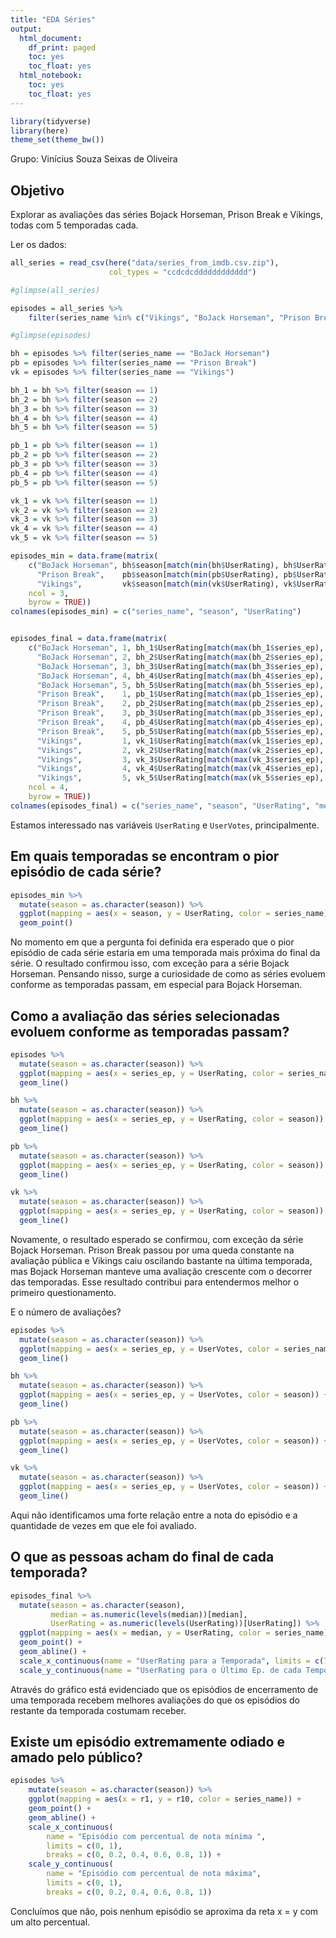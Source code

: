 ```yaml
---
title: "EDA Séries"
output:
  html_document:
    df_print: paged
    toc: yes
    toc_float: yes
  html_notebook:
    toc: yes
    toc_float: yes
---
```


```r
library(tidyverse)
library(here)
theme_set(theme_bw())
```

Grupo: Vinícius Souza Seixas de Oliveira


## Objetivo

Explorar as avaliações das séries Bojack Horseman, Prison Break e Vikings, todas com 5 temporadas cada.

Ler os dados:

```r
all_series = read_csv(here("data/series_from_imdb.csv.zip"), 
                      col_types = "ccdcdcdddddddddddd") 

#glimpse(all_series)

episodes = all_series %>% 
    filter(series_name %in% c("Vikings", "BoJack Horseman", "Prison Break")) 

#glimpse(episodes)

bh = episodes %>% filter(series_name == "BoJack Horseman")
pb = episodes %>% filter(series_name == "Prison Break")
vk = episodes %>% filter(series_name == "Vikings")

bh_1 = bh %>% filter(season == 1)
bh_2 = bh %>% filter(season == 2)
bh_3 = bh %>% filter(season == 3)
bh_4 = bh %>% filter(season == 4)
bh_5 = bh %>% filter(season == 5)

pb_1 = pb %>% filter(season == 1)
pb_2 = pb %>% filter(season == 2)
pb_3 = pb %>% filter(season == 3)
pb_4 = pb %>% filter(season == 4)
pb_5 = pb %>% filter(season == 5)

vk_1 = vk %>% filter(season == 1)
vk_2 = vk %>% filter(season == 2)
vk_3 = vk %>% filter(season == 3)
vk_4 = vk %>% filter(season == 4)
vk_5 = vk %>% filter(season == 5)

episodes_min = data.frame(matrix(
    c("BoJack Horseman", bh$season[match(min(bh$UserRating), bh$UserRating)], min(bh$UserRating), 
      "Prison Break",    pb$season[match(min(pb$UserRating), pb$UserRating)], min(pb$UserRating),
      "Vikings",         vk$season[match(min(vk$UserRating), vk$UserRating)], min(vk$UserRating)),
    ncol = 3, 
    byrow = TRUE))
colnames(episodes_min) = c("series_name", "season", "UserRating")


episodes_final = data.frame(matrix(
    c("BoJack Horseman", 1, bh_1$UserRating[match(max(bh_1$series_ep), bh_1$series_ep)], median(bh_1$UserRating),
      "BoJack Horseman", 2, bh_2$UserRating[match(max(bh_2$series_ep), bh_2$series_ep)], median(bh_2$UserRating),
      "BoJack Horseman", 3, bh_3$UserRating[match(max(bh_3$series_ep), bh_3$series_ep)], median(bh_3$UserRating),
      "BoJack Horseman", 4, bh_4$UserRating[match(max(bh_4$series_ep), bh_4$series_ep)], median(bh_4$UserRating),
      "BoJack Horseman", 5, bh_5$UserRating[match(max(bh_5$series_ep), bh_5$series_ep)], median(bh_5$UserRating),
      "Prison Break",    1, pb_1$UserRating[match(max(pb_1$series_ep), pb_1$series_ep)], median(pb_1$UserRating),
      "Prison Break",    2, pb_2$UserRating[match(max(pb_2$series_ep), pb_2$series_ep)], median(pb_2$UserRating),
      "Prison Break",    3, pb_3$UserRating[match(max(pb_3$series_ep), pb_3$series_ep)], median(pb_3$UserRating),
      "Prison Break",    4, pb_4$UserRating[match(max(pb_4$series_ep), pb_4$series_ep)], median(pb_4$UserRating),
      "Prison Break",    5, pb_5$UserRating[match(max(pb_5$series_ep), pb_5$series_ep)], median(pb_5$UserRating),
      "Vikings",         1, vk_1$UserRating[match(max(vk_1$series_ep), vk_1$series_ep)], median(vk_1$UserRating),
      "Vikings",         2, vk_2$UserRating[match(max(vk_2$series_ep), vk_2$series_ep)], median(vk_2$UserRating),
      "Vikings",         3, vk_3$UserRating[match(max(vk_3$series_ep), vk_3$series_ep)], median(vk_3$UserRating),
      "Vikings",         4, vk_4$UserRating[match(max(vk_4$series_ep), vk_4$series_ep)], median(vk_4$UserRating),
      "Vikings",         5, vk_5$UserRating[match(max(vk_5$series_ep), vk_5$series_ep)], median(vk_5$UserRating)),
    ncol = 4, 
    byrow = TRUE))
colnames(episodes_final) = c("series_name", "season", "UserRating", "median")
```

Estamos interessado nas variáveis `UserRating` e `UserVotes`, principalmente.

## Em quais temporadas se encontram o pior episódio de cada série? 

```r
episodes_min %>% 
  mutate(season = as.character(season)) %>% 
  ggplot(mapping = aes(x = season, y = UserRating, color = series_name)) + 
  geom_point()
```

No momento em que a pergunta foi definida era esperado que o pior episódio de cada série estaria em uma temporada mais próxima do final da série. O resultado confirmou isso, com exceção para a série Bojack Horseman.
Pensando nisso, surge a curiosidade de como as séries evoluem conforme as temporadas passam, em especial para Bojack Horseman.

## Como a avaliação das séries selecionadas evoluem conforme as temporadas passam?

```r
episodes %>% 
  mutate(season = as.character(season)) %>% 
  ggplot(mapping = aes(x = series_ep, y = UserRating, color = series_name)) + 
  geom_line()

bh %>% 
  mutate(season = as.character(season)) %>% 
  ggplot(mapping = aes(x = series_ep, y = UserRating, color = season)) + 
  geom_line()

pb %>% 
  mutate(season = as.character(season)) %>% 
  ggplot(mapping = aes(x = series_ep, y = UserRating, color = season)) + 
  geom_line()

vk %>% 
  mutate(season = as.character(season)) %>% 
  ggplot(mapping = aes(x = series_ep, y = UserRating, color = season)) + 
  geom_line()
```

Novamente, o resultado esperado se confirmou, com exceção da série Bojack Horseman. Prison Break passou por uma queda constante na avaliação pública e Vikings caiu oscilando bastante na última temporada, mas Bojack Horseman manteve uma avaliação crescente com o decorrer das temporadas.
Esse resultado contribui para entendermos melhor o primeiro questionamento.

E o número de avaliações?

```r
episodes %>% 
  mutate(season = as.character(season)) %>% 
  ggplot(mapping = aes(x = series_ep, y = UserVotes, color = series_name)) + 
  geom_line()

bh %>% 
  mutate(season = as.character(season)) %>% 
  ggplot(mapping = aes(x = series_ep, y = UserVotes, color = season)) + 
  geom_line()

pb %>% 
  mutate(season = as.character(season)) %>% 
  ggplot(mapping = aes(x = series_ep, y = UserVotes, color = season)) + 
  geom_line()

vk %>% 
  mutate(season = as.character(season)) %>% 
  ggplot(mapping = aes(x = series_ep, y = UserVotes, color = season)) + 
  geom_line()
```

Aqui não identificamos uma forte relação entre a nota do episódio e a quantidade de vezes em que ele foi avaliado.

## O que as pessoas acham do final de cada temporada?

```r
episodes_final %>%
  mutate(season = as.character(season), 
         median = as.numeric(levels(median))[median], 
         UserRating = as.numeric(levels(UserRating))[UserRating]) %>% 
  ggplot(mapping = aes(x = median, y = UserRating, color = series_name)) + 
  geom_point() +
  geom_abline() +
  scale_x_continuous(name = "UserRating para a Temporada", limits = c(7.5, 9.5), breaks = c(7.5, 8, 8.5, 9, 9.5)) +
  scale_y_continuous(name = "UserRating para o Último Ep. de cada Temporada", limits = c(7.5, 9.5), breaks = c(7.5, 8, 8.5, 9, 9.5))
```

Através do gráfico está evidenciado que os episódios de encerramento de uma temporada recebem melhores avaliações do que os episódios do restante da temporada costumam receber.

## Existe um episódio extremamente odiado e amado pelo público?

```r
episodes %>%
    mutate(season = as.character(season)) %>%
    ggplot(mapping = aes(x = r1, y = r10, color = series_name)) +
    geom_point() +
    geom_abline() +
    scale_x_continuous(
        name = "Episódio com percentual de nota mínima ", 
        limits = c(0, 1), 
        breaks = c(0, 0.2, 0.4, 0.6, 0.8, 1)) +
    scale_y_continuous(
        name = "Episódio com percentual de nota máxima",
        limits = c(0, 1), 
        breaks = c(0, 0.2, 0.4, 0.6, 0.8, 1))
```

Concluímos que não, pois nenhum episódio se aproxima da reta x = y com um alto percentual.